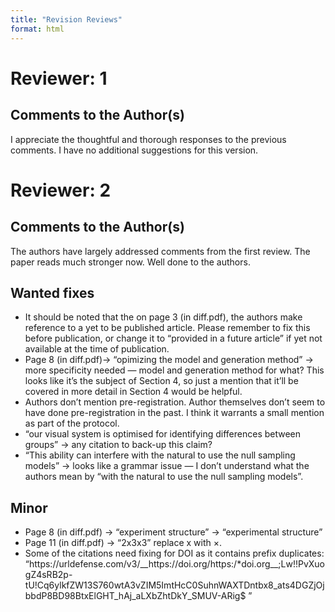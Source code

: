 ```yaml
---
title: "Revision Reviews"
format: html
---
```


# Reviewer: 1

## Comments to the Author(s)
I appreciate the thoughtful and thorough responses to the previous comments. I have no additional suggestions for this version.

# Reviewer: 2

## Comments to the Author(s)
The authors have largely addressed comments from the first review. The paper reads much stronger now. Well done to the authors.

## Wanted fixes

- It should be noted that the on page 3 (in diff.pdf), the authors make reference to a yet to be published article. Please remember to fix this before publication, or change it to “provided in a future article” if yet not available at the time of publication.
- Page 8 (in diff.pdf)-> “opimizing the model and generation method” -> more specificity needed — model and generation method for what? This looks like it’s the subject of Section 4, so just a mention that it’ll be covered in more detail in Section 4 would be helpful.
- Authors don’t mention pre-registration. Author themselves don’t seem to have done pre-registration in the past. I think it warrants a small mention as part of the protocol.
- “our visual system is optimised for identifying differences between groups” -> any citation to back-up this claim?
- “This ability can interfere with the natural to use the null sampling models” -> looks like a grammar issue — I don’t understand what the authors mean by “with the natural to use the null sampling models”.

## Minor

- Page 8 (in diff.pdf) -> “experiment structure” -> “experimental structure"
- Page 11 (in diff.pdf) -> “2x3x3” replace x with $\times$.
- Some of the citations need fixing for DOI as it contains prefix duplicates: "https://urldefense.com/v3/__https://doi.org/https:/*doi.org__;Lw!!PvXuogZ4sRB2p-tU!Cq6ylkfZW13S760wtA3vZIM5ImtHcC0SuhnWAXTDntbx8_ats4DGZjOjbbdP8BD98BtxElGHT_hAj_aLXbZhtDkY_SMUV-ARig$ "
